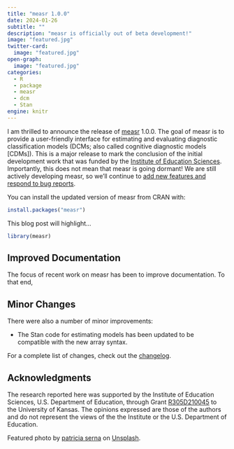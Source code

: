 ```yaml
---
title: "measr 1.0.0"
date: 2024-01-26
subtitle: ""
description: "measr is officially out of beta development!"
image: "featured.jpg"
twitter-card:
  image: "featured.jpg"
open-graph:
  image: "featured.jpg"
categories:
  - R
  - package
  - measr
  - dcm
  - Stan
engine: knitr
---
```


I am thrilled to announce the release of [measr](https://measr.info) 1.0.0.
The goal of measr is to provide a user-friendly interface for estimating and evaluating diagnostic classification models (DCMs; also called cognitive diagnostic models [CDMs]).
This is a major release to mark the conclusion of the initial development work that was funded by the [Institute of Education Sciences](https://ies.ed.gov).
Importantly, this does not mean that measr is going dormant!
We are still actively developing measr, so we'll continue to [add new features and respond to bug reports](https://github.com/wjakethompson/measr/issues).

You can install the updated version of measr from CRAN with:

```r
install.packages("measr")
```

This blog post will highlight...

```r
library(measr)
```

## Improved Documentation

The focus of recent work on measr has been to improve documentation.
To that end, 

## Minor Changes

There were also a number of minor improvements:

* The Stan code for estimating models has been updated to be compatible with the new array syntax.


For a complete list of changes, check out the [changelog](https://measr.info/news/index.html#measr-100).

## Acknowledgments {.appendix}

The research reported here was supported by the Institute of Education Sciences, U.S. Department of Education, through Grant [R305D210045](https://ies.ed.gov/funding/grantsearch/details.asp?ID=4546) to the University of Kansas. The opinions expressed are those of the authors and do not represent the views of the the Institute or the U.S. Department of Education.

Featured photo by <a href="https://unsplash.com/@sernarial?utm_content=creditCopyText&utm_medium=referral&utm_source=unsplash">patricia serna</a> on <a href="https://unsplash.com/photos/assorted-tape-measures-zPZ9vqqDNBA?utm_content=creditCopyText&utm_medium=referral&utm_source=unsplash">Unsplash</a>.
  
